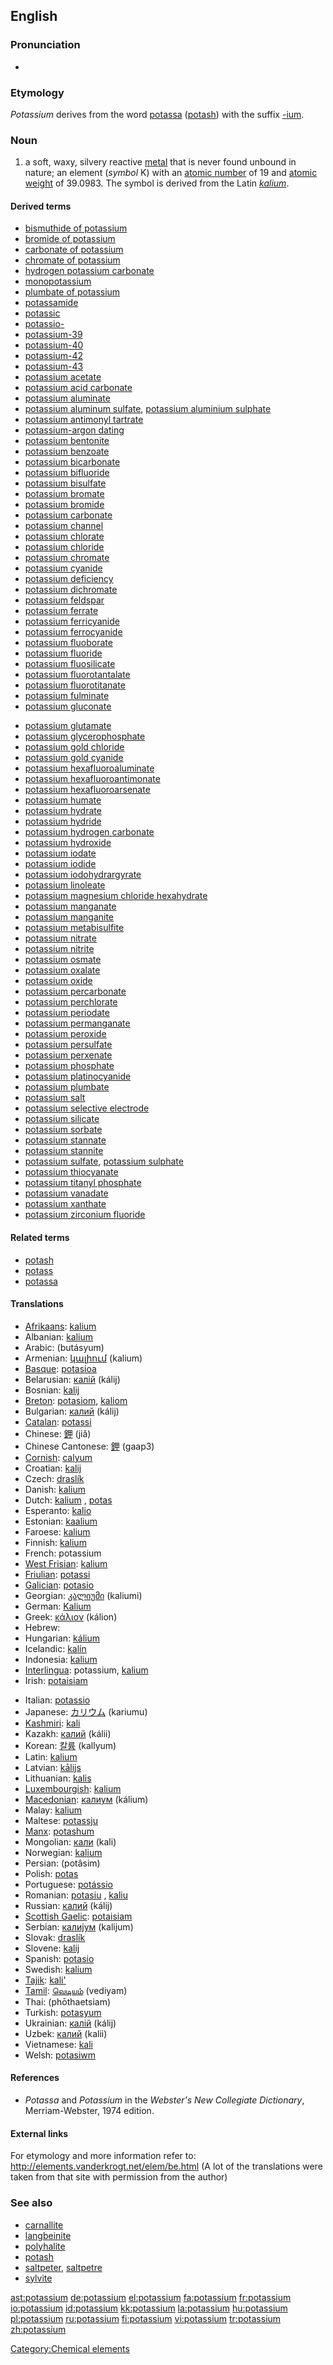 ==English==

{{elements|K|argon|Ar|calcium|Ca}}

===Pronunciation===
* {{audio|en-us-potassium.ogg|Audio (US)}}

===Etymology===
''Potassium'' derives from the word [[potassa]] ([[potash]]) with the suffix [[-ium]].

===Noun===
{{en-noun|-}}
{{wikipedia}}

# a soft, waxy, silvery reactive [[metal]] that is never found unbound in nature; an element (''symbol'' K) with an [[atomic number]] of 19 and [[atomic weight]] of 39.0983. The symbol is derived from the Latin ''[[kalium]]''.

====Derived terms====
{{top2}}
* [[bismuthide of potassium]]
* [[bromide of potassium]]
* [[carbonate of potassium]]
* [[chromate of potassium]]
* [[hydrogen potassium carbonate]]
* [[monopotassium]]
* [[plumbate of potassium]]
* [[potassamide]]
* [[potassic]]
* [[potassio-]]
* [[potassium-39]]
* [[potassium-40]]
* [[potassium-42]]
* [[potassium-43]]
* [[potassium acetate]]
* [[potassium acid carbonate]]
* [[potassium aluminate]]
* [[potassium aluminum sulfate]], [[potassium aluminium sulphate]]
* [[potassium antimonyl tartrate]]
* [[potassium-argon dating]]
* [[potassium bentonite]]
* [[potassium benzoate]]
* [[potassium bicarbonate]]
* [[potassium bifluoride]]
* [[potassium bisulfate]]
* [[potassium bromate]]
* [[potassium bromide]]
* [[potassium carbonate]]
* [[potassium channel]]
* [[potassium chlorate]]
* [[potassium chloride]]
* [[potassium chromate]]
* [[potassium cyanide]]
* [[potassium deficiency]]
* [[potassium dichromate]]
* [[potassium feldspar]]
* [[potassium ferrate]]
* [[potassium ferricyanide]]
* [[potassium ferrocyanide]]
* [[potassium fluoborate]]
* [[potassium fluoride]]
* [[potassium fluosilicate]]
* [[potassium fluorotantalate]]
* [[potassium fluorotitanate]]
* [[potassium fulminate]]
* [[potassium gluconate]]
{{mid2}}
* [[potassium glutamate]]
* [[potassium glycerophosphate]]
* [[potassium gold chloride]]
* [[potassium gold cyanide]]
* [[potassium hexafluoroaluminate]]
* [[potassium hexafluoroantimonate]]
* [[potassium hexafluoroarsenate]]
* [[potassium humate]]
* [[potassium hydrate]]
* [[potassium hydride]]
* [[potassium hydrogen carbonate]]
* [[potassium hydroxide]]
* [[potassium iodate]]
* [[potassium iodide]]
* [[potassium iodohydrargyrate]]
* [[potassium linoleate]]
* [[potassium magnesium chloride hexahydrate]]
* [[potassium manganate]]
* [[potassium manganite]]
* [[potassium metabisulfite]]
* [[potassium nitrate]]
* [[potassium nitrite]]
* [[potassium osmate]]
* [[potassium oxalate]]
* [[potassium oxide]]
* [[potassium percarbonate]]
* [[potassium perchlorate]]
* [[potassium periodate]]
* [[potassium permanganate]]
* [[potassium peroxide]]
* [[potassium persulfate]]
* [[potassium perxenate]]
* [[potassium phosphate]]
* [[potassium platinocyanide]]
* [[potassium plumbate]]
* [[potassium salt]]
* [[potassium selective electrode]]
* [[potassium silicate]]
* [[potassium sorbate]]
* [[potassium stannate]]
* [[potassium stannite]]
* [[potassium sulfate]], [[potassium sulphate]]
* [[potassium thiocyanate]]
* [[potassium titanyl phosphate]]
* [[potassium vanadate]]
* [[potassium xanthate]]
* [[potassium zirconium fluoride]]
{{bottom}}

====Related terms====
* [[potash]]
* [[potass]]
* [[potassa]]

====Translations====
{{top}}
* [[Afrikaans]]: [[kalium]]
* Albanian: [[kalium]]
* Arabic: {{Arab|[[بوتاسيوم|بُوتَاسيُوم]]}} (butásyum) {{m}}
* Armenian: [[կալիում]] (kalium)
* [[Basque]]: [[potasioa]]
* Belarusian: [[калій]] (kálij) {{m}}
* Bosnian: [[kalij]]
* [[Breton]]: [[potasiom]], [[kaliom]] {{m}}
* Bulgarian: [[калий]] (kálij) {{m}}
* [[Catalan]]: [[potassi]]
* Chinese: [[鉀]] (jiǎ)
* Chinese Cantonese: [[鉀]] (gaap3)
* [[Cornish]]: [[calyum]]
* Croatian: [[kalij]]
* Czech: [[draslík]]
* Danish: [[kalium]]
* Dutch: [[kalium]] {{n}}, [[potas]] {{f}}
* Esperanto: [[kalio]]
* Estonian: [[kaalium]]
* Faroese: [[kalium]]
* Finnish: [[kalium]]
* French: potassium {{m}}
* [[West Frisian]]: [[kalium]]
* [[Friulian]]: [[potassi]]
* [[Galician]]: [[potasio]] {{m}}
* Georgian: [[კალიუმი]] (kaliumi)
* German: [[Kalium]] {{n}}
* Greek: [[κάλιον]] (kálion) {{n}}
* Hebrew: {{he-translation|אשלגן|ashlegán}} {{m}}
* Hungarian: [[kálium]]
* Icelandic: [[kalín]]
* Indonesia: [[kalium]]
* [[Interlingua]]: potassium, [[kalium]]
* Irish: [[potaisiam]]
{{mid}}
* Italian: [[potassio]] {{m}}
* Japanese: [[カリウム]] (kariumu)
* [[Kashmiri]]: [[kali]]
* Kazakh: [[калий]] (kálii)
* Korean: [[칼륨]] (kallyum)
* Latin: [[kalium]] {{n}}
* Latvian: [[kālijs]]
* Lithuanian: [[kalis]]
* [[Luxembourgish]]: [[kalium]]
* [[Macedonian]]: [[калиум]] (kálium) {{m}}
* Malay: [[kalium]]
* Maltese: [[potassju]]
* [[Manx]]: [[potashum]]
* Mongolian: [[кали]] (kali)
* Norwegian: [[kalium]]
* Persian: {{fa-Arab|[[پتاسيم]]}} (potâsim)
* Polish: [[potas]] {{m}}
* Portuguese: [[potássio]] {{m}}
* Romanian: [[potasiu]] {{n}}, [[kaliu]] {{n}}
* Russian: [[калий]] (kálij) {{m}}
* [[Scottish Gaelic]]: [[potaisiam]]
* Serbian: [[калијум]] (kalijum) {{m}}
* Slovak: [[draslík]]
* Slovene: [[kalij]]
* Spanish: [[potasio]] {{m}}
* Swedish: [[kalium]]
* [[Tajik]]: [[kali']]
* [[Tamil]]: [[வெடியம்]] (vediyam)
* Thai: {{Thai|[[โพแทสเซียม]]}} (phōthaetsiam)
* Turkish: [[potasyum]]
* Ukrainian: [[калій]] (kálij) {{m}}
* Uzbek: [[калий]] (kalii)
* Vietnamese: [[kali]]
* Welsh: [[potasiwm]]
{{bottom}}

====References====
* ''Potassa'' and ''Potassium'' in the ''Webster's New Collegiate Dictionary'', Merriam-Webster, 1974 edition.

====External links====
For etymology and more information refer to:
http://elements.vanderkrogt.net/elem/be.html
(A lot of the translations were taken from that site with permission from the author)

===See also===
* [[carnallite]]
* [[langbeinite]]
* [[polyhalite]]
* [[potash]]
* [[saltpeter]], [[saltpetre]]
* [[sylvite]]

[[Category:Chemical elements]]

[[ast:potassium]]
[[de:potassium]]
[[el:potassium]]
[[fa:potassium]]
[[fr:potassium]]
[[io:potassium]]
[[id:potassium]]
[[kk:potassium]]
[[la:potassium]]
[[hu:potassium]]
[[pl:potassium]]
[[ru:potassium]]
[[fi:potassium]]
[[vi:potassium]]
[[tr:potassium]]
[[zh:potassium]]